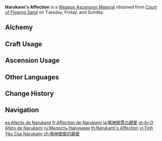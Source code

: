 {{Item Infobox
|id           = 114031
|image        = Item Narukami's Affection.png
|type         = Weapon Ascension Materials
|invCategory  = Character Development Items
|group        = Narukami's Magatamas
|quality      = 4
|description  = All demons who wander in the wilderness or live amongst mortals will be attracted by the sight of the [[Ei|Almighty Narukami Ogosho]], represented by the Electro Mitsudomoe. Though their lives may be longer than any creature, they will at last come to their end. If those with limited lifespans hanker after eternity, then they can only pray that "Eternity" remembers them. And she did indeed answer their prayers, remembering them all, friend and foe alike, in her heart. No matter whether it was the [[Kanna Kapatcir|demon owls]] who resided amidst the fog and ripped through the skies, the [[Ioroi|bake-danuki]] who dared to trespass her imperial gardens, or that [[Chiyo|female oni]], lovely as the moon and mighty in battle, yet who would eventually come to blows with her... Whether it was the [[Sasayuri|tengu]] who soared on dark wings or the [[Kitsune Saiguu]] who once walked by her side, but who eventually disappeared forever...<br>These countless tales have come to rest within her heart, and someday, they will surely shine again in the eternal paradise of her dreams.
|day1         = Tuesday
|day2         = Friday
|day3         = Sunday
|source1      = Court of Flowing Sand
|source2      = [[Crafting]]
}}
'''Narukami's Affection''' is a [[Weapon Ascension Material]] obtained from [[Court of Flowing Sand]] on Tuesday, Friday, and Sunday.

==Alchemy==
{{Recipe
|type = Crafting
|Narukami's Joy = 3
|Mora = 350
|sort = Narukami's Joy;Mora
}}

==Craft Usage==
{{Craft Usage}}

==Ascension Usage==
{{Ascension Usage}}

==Other Languages==
{{Other Languages
|en      = Narukami's Affection
|zhs     = 鸣神御灵的亲爱
|zhs_rm  = Míngshén Yùlíng de Qīn'ài
|zht     = 鳴神御靈的親愛
|zht_rm  = Míngshén Yùlíng de Qīn'ài
|zh_tl   = Affection of Narukami's Divine Spirit
|ja      = 鳴神御霊の親愛
|ja_rm   = Narukami Mitama no Shin'ai
|ja_tl   = Affection of Narukami's Divine Spirit
|ko      = 나루카미 어령의 친애
|ko_rm   = Narukami Eoryeong-ui Chin'ae
|ko_tl   = Affection of Narukami Spirit
|es      = Afecto de Narukami
|es_tl   = Narukami's Affection
|fr      = Affection de Narukami
|fr_tl   = Narukami's Affection
|ru      = Милость Наруками
|ru_tl   = Narukami's Kindness
|th      = Narukami's Affection
|vi      = Tình Yêu Của Narukami
|vi_tl   = Narukami's Love
|de      = Narukamis Zuneigung
|de_tl   = Narukami's Affection
|id      = Narukami's Affection
|pt      = O Afeto de Narukami
|pt_tl   = 
|tr      = Narukami'nin Sevgisi
|tr_tl   = Narukami's Love
|it      = Affetto di Narukami
|it_tl   = 
}}

==Change History==
{{Change History|2.0}}

==Navigation==
{{Development Item Navbox|Weapon Materials}}

[[es:Afecto de Narukami]]
[[fr:Affection de Narukami]]
[[ja:鳴神御霊の親愛]]
[[pt-br:O Afeto de Narukami]]
[[ru:Милость Наруками]]
[[th:Narukami's Affection]]
[[vi:Tình Yêu Của Narukami]]
[[zh:鳴神御靈的親愛]]